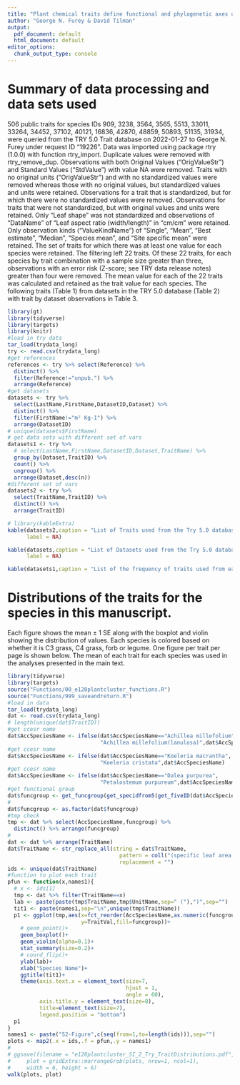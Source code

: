 ```yaml
---
title: "Plant chemical traits define functional and phylogenetic axes of plant biodiversity : Supplemental Information 2"
author: "George N. Furey & David Tilman"
output:
  pdf_document: default
  html_document: default
editor_options: 
  chunk_output_type: console
---
```


# Summary of data processing and data sets used
506 public traits for species IDs 909, 3238, 3564, 3565, 5513, 33011, 33264, 34452, 37102, 40121, 16836, 42870, 48859, 50893, 51135, 31934, were queried from the TRY 5.0 Trait database on 2022-01-27 to George N. Furey under request ID "19226". Data was imported using package rtry (1.0.0) with function rtry_import. Duplicate values were removed with rtry_remove_dup. Observations with both Original Values ("OrigValueStr") and Standard Values ("StdValue") with value NA were removed. Traits with no original units ("OrigValueStr") and with no standardized values were removed whereas those with no original values, but standardized values and units were retained. Observations for a trait that is standardized, but for which there were no standardized values were removed. Observations for traits that were not standardized, but with original values and units were retained. Only "Leaf shape" was not standardized and observations of "DataName" of "Leaf aspect ratio (width/length)" in "cm/cm" were retained. Only observation kinds ("ValueKindName") of "Single", "Mean", "Best estimate", "Median", "Species mean", and "Site specific mean" were retained. The set of traits for which there was at least one value for each species were retained. The filtering left 22 traits. Of these 22 traits, for each species by trait combination with a sample size greater than three, observations with an error risk (Z-score; see TRY data release notes) greater than four were removed. The mean value for each of the 22 traits was calculated and retained as the trait value for each species. The following traits (Table 1) from datasets in the TRY 5.0 database (Table 2) with trait by dataset observations in Table 3. 

\newpage

```r
library(gt)
library(tidyverse)
library(targets)
library(knitr)
#load in try data
tar_load(trydata_long)
try <- read.csv(trydata_long)
#get references 
references <- try %>% select(Reference) %>% 
  distinct() %>% 
  filter(Reference!="unpub.") %>% 
  arrange(Reference)
#get datasets 
datasets <- try %>% 
  select(LastName,FirstName,DatasetID,Dataset) %>% 
  distinct() %>% 
  filter(FirstName!="m² Kg-1") %>% 
  arrange(DatasetID) 
# unique(datasets$FirstName)
# get data sets with different set of vars
datasets1 <- try %>% 
  # select(LastName,FirstName,DatasetID,Dataset,TraitName) %>% 
  group_by(Dataset,TraitID) %>% 
  count() %>% 
  ungroup() %>% 
  arrange(Dataset,desc(n))
#different set of vars 
datasets2 <- try %>% 
  select(TraitName,TraitID) %>% 
  distinct() %>% 
  arrange(TraitID)
```

\newpage

```r
# library(kableExtra)
kable(datasets2,caption = "List of Traits used from the Try 5.0 database",
      label = NA)
```

\newpage

```r
kable(datasets,caption = "List of Datasets used from the Try 5.0 database",
      label = NA)
```

\newpage

```r
kable(datasets1,caption = "List of the frequency of traits used from each dataset from the Try 5.0 database",label = NA)
```

\newpage

# Distributions of the traits for the species in this manuscript.

Each figure shows the mean ± 1 SE along with the boxplot and violin showing the distribution of values. Each species is colored based on whether it is C3 grass, C4 grass, forb or legume. One figure per trait per page is shown below. The mean of each trait for each species was used in the analyses presented in the main text.

\newpage

```r
library(tidyverse)
library(targets)
source("Functions/00_e120plantcluster_functions.R")
source("Functions/999_saveandreturn.R")
#load in data 
tar_load(trydata_long)
dat <- read.csv(trydata_long)
# length(unique(dat$TraitID))
#get ccesr name 
dat$AccSpeciesName <- ifelse(dat$AccSpeciesName=="Achillea millefolium",
                             "Achillea millefolium(lanulosa)",dat$AccSpeciesName)
#get ccesr name 
dat$AccSpeciesName <- ifelse(dat$AccSpeciesName=="Koeleria macrantha",
                             "Koeleria cristata",dat$AccSpeciesName)
#get ccesr name 
dat$AccSpeciesName <- ifelse(dat$AccSpeciesName=="Dalea purpurea",
                             "Petalostemum purpureum",dat$AccSpeciesName)
#get functional group 
dat$funcgroup <- get_funcgroup(get_specidfrom5(get_fiveID(dat$AccSpeciesName)))
#
dat$funcgroup <- as.factor(dat$funcgroup)
#tmp check 
tmp <- dat %>% select(AccSpeciesName,funcgroup) %>% 
  distinct() %>% arrange(funcgroup)
#
dat <- dat %>% arrange(TraitName)
dat$TraitName <- str_replace_all(string = dat$TraitName,
                                   pattern = coll("(specific leaf area, SLA or 1/LMA)"),
                                   replacement = "")
ids <- unique(dat$TraitName)
#function to plot each trait 
pfun <- function(x,names1){
  # x <- ids[1]
  tmp <- dat %>% filter(TraitName==x)
  lab <- paste(paste(tmp$TraitName,tmp$UnitName,sep=" ("),")",sep="")
  tit1 <- paste(names1,sep="\n",unique(tmp$TraitName))
  p1 <- ggplot(tmp,aes(x=fct_reorder(AccSpeciesName,as.numeric(funcgroup)),
                       y=TraitVal,fill=funcgroup))+
    # geom_point()+
    geom_boxplot()+
    geom_violin(alpha=0.1)+
    stat_summary(size=0.2)+
    # coord_flip()+
    ylab(lab)+
    xlab("Species Name")+
    ggtitle(tit1)+
    theme(axis.text.x = element_text(size=7,
                                     hjust = 1,
                                     angle = 60),
          axis.title.y = element_text(size=8),
          title=element_text(size=7),
          legend.position = "bottom")
  p1
}
names1 <- paste("S2-Figure",c(seq(from=1,to=length(ids))),sep="")
plots <- map2(.x = ids,.f = pfun,.y = names1)
#
# ggsave(filename = "e120plantcluster_SI_2_Try_TraitDistributions.pdf",
#     plot = gridExtra::marrangeGrob(plots, nrow=1, ncol=1),
#     width = 6, height = 6)
walk(plots, plot)
```
